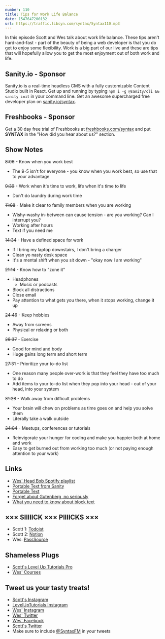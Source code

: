 ```yaml
---
number: 110
title: Tips for Work Life Balance
date: 1547647200132
url: https://traffic.libsyn.com/syntax/Syntax110.mp3
---
```


In this episode Scott and Wes talk about work life balance. These tips aren't hard-and-fast - part of the beauty of being a web developer is that you do get to enjoy some flexibility. Work is a big part of our live and these are tips that will hopefully allow you to get the most enjoyment out of both work and life.

## Sanity.io - Sponsor

Sanity.io is a real-time headless CMS with a fully customizable Content Studio built in React. Get up and running by typing `npm i -g @sanity/cli && sanity init` in your command line. Get an awesome supercharged free developer plan on [sanity.io/syntax](https://sanity.io/syntax?utm_source=syntax-fm&utm_campaign=syntax1). 

## Freshbooks - Sponsor

Get a 30 day free trial of Freshbooks at [freshbooks.com/syntax](https://freshbooks.com/syntax) and put **SYNTAX** in the "How did you hear about us?" section.

## Show Notes

~~8:06~~ - Know when you work best

* The 9-5 isn't for everyone - you know when you work best, so use that to your advantage

~~9:39~~ - Work when it's time to work, life when it's time to life

* Don't do laundry during work time

~~11:08~~ - Make it clear to family members when you are working

* Wishy-washy in-between can cause tension - are you working? Can I interrupt you?
* Working after hours
* Text if you need me

~~14:34~~ - Have a defined space for work

* If I bring my laptop downstairs, I don't bring a charger
* Clean yo nasty desk space
* It's a mental shift when you sit down - "okay now I am working"

~~21:14~~ - Know how to "zone it"

* Headphones
    * Music or podcasts
* Block all distractions
* Close email
* Pay attention to what gets you there, when it stops working, change it up

~~24:46~~ - Keep hobbies

* Away from screens
* Physical or relaxing or both

~~26:37~~ - Exercise

* Good for mind and body
* Huge gains long term and short term 

~~27:31~~ - Prioritize your to-do list

* One reason many people over-work is that they feel they have too much to do
* Add items to your to-do list when they pop into your head - out of your head, into your system

~~31:28~~ - Walk away from difficult problems

* Your brain will chew on problems as time goes on and help you solve them
* Literally take a walk outside

~~34:04~~ - Meetups, conferences or tutorials

* Reinvigorate your hunger for coding and make you happier both at home and work
* Easy to get burned out from working too much (or not paying enough attention to your work)

## Links
* [Wes' Head Bob Spotify playlist](https://open.spotify.com/user/wes.bos/playlist/4sFWRZDOmCiR7abKNRmWjr?si=rxXYtC43Q12xS-SEU8w0Yw)
* [Portable Text from Sanity](https://www.sanity.io/blog/introducing-the-new-editor-for-portable-text)
* [Portable Text](https://portabletext.org/)
* [Forget about Gutenberg, no seriously](https://www.sanity.io/blog/creating-custom-content-blocks-gutenberg-vs-sanity)
* [What you need to know about block text](https://www.sanity.io/docs/what-you-need-to-know-about-block-text/presenting-block-text#serialization-tooling)

## ××× SIIIIICK ××× PIIIICKS ×××

* Scott 1: [Todoist](https://todoist.com/)
* Scott 2: [Notion](https://www.notion.so)
* Wes: [PassSource](https://www.passsource.com/)

## Shameless Plugs

* [Scott's Level Up Tutorials Pro](https://LevelUpTutorials.com/pro)
* [Wes' Courses](https://www.wesbos.com/courses)

## Tweet us your tasty treats!

* [Scott's Instagram](https://www.instagram.com/stolinski/)
* [LevelUpTutorials Instagram](https://www.instagram.com/LevelUpTutorials/)
* [Wes' Instagram](https://www.instagram.com/wesbos/)
* [Wes' Twitter](https://twitter.com/wesbos)
* [Wes' Facebook](https://www.facebook.com/wesbos.developer)
* [Scott's Twitter](https://twitter.com/stolinski)
* Make sure to include [@SyntaxFM](https://twitter.com/SyntaxFM) in your tweets